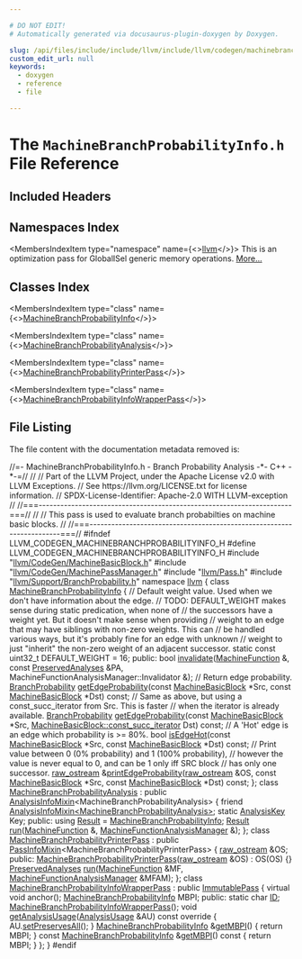 ```yaml
---

# DO NOT EDIT!
# Automatically generated via docusaurus-plugin-doxygen by Doxygen.

slug: /api/files/include/include/llvm/include/llvm/codegen/machinebranchprobabilityinfo-h
custom_edit_url: null
keywords:
  - doxygen
  - reference
  - file

---
```





# The `MachineBranchProbabilityInfo.h` File Reference

<DoxygenPage pluginConfig={pluginConfig}>



## Included Headers

<IncludesList>
<IncludesListItem
  filePath="llvm/CodeGen/MachineBasicBlock.h"
  permalink="/docs/api/files/include/include/llvm/include/llvm/codegen/machinebasicblock-h"
  isLocal="true" />
<IncludesListItem
  filePath="llvm/CodeGen/MachinePassManager.h"
  permalink="/docs/api/files/include/include/llvm/include/llvm/codegen/machinepassmanager-h"
  isLocal="true" />
<IncludesListItem
  filePath="llvm/Pass.h"
  permalink="/docs/api/files/include/include/llvm/pass-h"
  isLocal="true" />
<IncludesListItem
  filePath="llvm/Support/BranchProbability.h"
  permalink="/docs/api/files/include/include/llvm/include/llvm/support/branchprobability-h"
  isLocal="true" />
</IncludesList>

## Namespaces Index

<MembersIndex>

<MembersIndexItem
  type="namespace"
  name={<><a href="/docs/api/namespaces/llvm">llvm</a></>}>
This is an optimization pass for GlobalISel generic memory operations. <a href="/docs/api/namespaces/llvm/#details">More...</a>
</MembersIndexItem>

</MembersIndex>

## Classes Index

<MembersIndex>

<MembersIndexItem
  type="class"
  name={<><a href="/docs/api/classes/llvm/machinebranchprobabilityinfo">MachineBranchProbabilityInfo</a></>}>
</MembersIndexItem>

<MembersIndexItem
  type="class"
  name={<><a href="/docs/api/classes/llvm/machinebranchprobabilityanalysis">MachineBranchProbabilityAnalysis</a></>}>
</MembersIndexItem>

<MembersIndexItem
  type="class"
  name={<><a href="/docs/api/classes/llvm/machinebranchprobabilityprinterpass">MachineBranchProbabilityPrinterPass</a></>}>
</MembersIndexItem>

<MembersIndexItem
  type="class"
  name={<><a href="/docs/api/classes/llvm/machinebranchprobabilityinfowrapperpass">MachineBranchProbabilityInfoWrapperPass</a></>}>
</MembersIndexItem>

</MembersIndex>


## File Listing

The file content with the documentation metadata removed is:

<ProgramListing>

<Link id="l00001" /><CodeLine lineNumber="1"><span class="doxyHighlightComment">//=- MachineBranchProbabilityInfo.h - Branch Probability Analysis -&#42;- C++ -&#42;-=//</span></CodeLine>
<Link id="l00002" /><CodeLine lineNumber="2"><span class="doxyHighlightComment">//</span></CodeLine>
<Link id="l00003" /><CodeLine lineNumber="3"><span class="doxyHighlightComment">// Part of the LLVM Project, under the Apache License v2.0 with LLVM Exceptions.</span></CodeLine>
<Link id="l00004" /><CodeLine lineNumber="4"><span class="doxyHighlightComment">// See https://llvm.org/LICENSE.txt for license information.</span></CodeLine>
<Link id="l00005" /><CodeLine lineNumber="5"><span class="doxyHighlightComment">// SPDX-License-Identifier: Apache-2.0 WITH LLVM-exception</span></CodeLine>
<Link id="l00006" /><CodeLine lineNumber="6"><span class="doxyHighlightComment">//</span></CodeLine>
<Link id="l00007" /><CodeLine lineNumber="7"><span class="doxyHighlightComment">//===----------------------------------------------------------------------===//</span></CodeLine>
<Link id="l00008" /><CodeLine lineNumber="8"><span class="doxyHighlightComment">//</span></CodeLine>
<Link id="l00009" /><CodeLine lineNumber="9"><span class="doxyHighlightComment">// This pass is used to evaluate branch probabilties on machine basic blocks.</span></CodeLine>
<Link id="l00010" /><CodeLine lineNumber="10"><span class="doxyHighlightComment">//</span></CodeLine>
<Link id="l00011" /><CodeLine lineNumber="11"><span class="doxyHighlightComment">//===----------------------------------------------------------------------===//</span></CodeLine>
<Link id="l00012" /><CodeLine lineNumber="12"></CodeLine>
<Link id="l00013" /><CodeLine lineNumber="13"><span class="doxyHighlightPreprocessor">#ifndef LLVM&#95;CODEGEN&#95;MACHINEBRANCHPROBABILITYINFO&#95;H</span></CodeLine>
<Link id="l00014" /><CodeLine lineNumber="14"><span class="doxyHighlightPreprocessor">#define LLVM&#95;CODEGEN&#95;MACHINEBRANCHPROBABILITYINFO&#95;H</span></CodeLine>
<Link id="l00015" /><CodeLine lineNumber="15"></CodeLine>
<Link id="l00016" /><CodeLine lineNumber="16"><span class="doxyHighlightPreprocessor">#include &quot;<a href="/docs/api/files/include/include/llvm/include/llvm/codegen/machinebasicblock-h">llvm/CodeGen/MachineBasicBlock.h</a>&quot;</span></CodeLine>
<Link id="l00017" /><CodeLine lineNumber="17"><span class="doxyHighlightPreprocessor">#include &quot;<a href="/docs/api/files/include/include/llvm/include/llvm/codegen/machinepassmanager-h">llvm/CodeGen/MachinePassManager.h</a>&quot;</span></CodeLine>
<Link id="l00018" /><CodeLine lineNumber="18"><span class="doxyHighlightPreprocessor">#include &quot;<a href="/docs/api/files/include/include/llvm/pass-h">llvm/Pass.h</a>&quot;</span></CodeLine>
<Link id="l00019" /><CodeLine lineNumber="19"><span class="doxyHighlightPreprocessor">#include &quot;<a href="/docs/api/files/include/include/llvm/include/llvm/support/branchprobability-h">llvm/Support/BranchProbability.h</a>&quot;</span></CodeLine>
<Link id="l00020" /><CodeLine lineNumber="20"></CodeLine>
<Link id="l00021" /><CodeLine lineNumber="21"><span class="doxyHighlightKeyword">namespace </span><span class="doxyHighlight"><a href="/docs/api/namespaces/llvm">llvm</a> &#123;</span></CodeLine>
<Link id="l00022" /><CodeLine lineNumber="22"></CodeLine>
<Link id="l00023" /><CodeLine lineNumber="23" lineLink="/docs/api/classes/llvm/machinebranchprobabilityinfo"><span class="doxyHighlightKeyword">class </span><span class="doxyHighlight"><a href="/docs/api/classes/llvm/machinebranchprobabilityinfo">MachineBranchProbabilityInfo</a> &#123;</span></CodeLine>
<Link id="l00024" /><CodeLine lineNumber="24"><span class="doxyHighlight">  </span><span class="doxyHighlightComment">// Default weight value. Used when we don&#39;t have information about the edge.</span></CodeLine>
<Link id="l00025" /><CodeLine lineNumber="25"><span class="doxyHighlight">  </span><span class="doxyHighlightComment">// TODO: DEFAULT&#95;WEIGHT makes sense during static predication, when none of</span></CodeLine>
<Link id="l00026" /><CodeLine lineNumber="26"><span class="doxyHighlight">  </span><span class="doxyHighlightComment">// the successors have a weight yet. But it doesn&#39;t make sense when providing</span></CodeLine>
<Link id="l00027" /><CodeLine lineNumber="27"><span class="doxyHighlight">  </span><span class="doxyHighlightComment">// weight to an edge that may have siblings with non-zero weights. This can</span></CodeLine>
<Link id="l00028" /><CodeLine lineNumber="28"><span class="doxyHighlight">  </span><span class="doxyHighlightComment">// be handled various ways, but it&#39;s probably fine for an edge with unknown</span></CodeLine>
<Link id="l00029" /><CodeLine lineNumber="29"><span class="doxyHighlight">  </span><span class="doxyHighlightComment">// weight to just &quot;inherit&quot; the non-zero weight of an adjacent successor.</span></CodeLine>
<Link id="l00030" /><CodeLine lineNumber="30"><span class="doxyHighlight">  </span><span class="doxyHighlightKeyword">static</span><span class="doxyHighlight"> </span><span class="doxyHighlightKeyword">const</span><span class="doxyHighlight"> uint32&#95;t DEFAULT&#95;WEIGHT = 16;</span></CodeLine>
<Link id="l00031" /><CodeLine lineNumber="31"></CodeLine>
<Link id="l00032" /><CodeLine lineNumber="32"><span class="doxyHighlightKeyword">public</span><span class="doxyHighlight">:</span></CodeLine>
<Link id="l00033" /><CodeLine lineNumber="33"><span class="doxyHighlight">  </span><span class="doxyHighlightKeywordType">bool</span><span class="doxyHighlight"> <a href="/docs/api/classes/llvm/machinebranchprobabilityinfo/#a3cdcc5c57bbaa51937e0eba3197be755">invalidate</a>(<a href="/docs/api/classes/llvm/machinefunction">MachineFunction</a> &amp;, </span><span class="doxyHighlightKeyword">const</span><span class="doxyHighlight"> <a href="/docs/api/classes/llvm/preservedanalyses">PreservedAnalyses</a> &amp;PA,</span></CodeLine>
<Link id="l00034" /><CodeLine lineNumber="34"><span class="doxyHighlight">                  MachineFunctionAnalysisManager::Invalidator &amp;);</span></CodeLine>
<Link id="l00035" /><CodeLine lineNumber="35"></CodeLine>
<Link id="l00036" /><CodeLine lineNumber="36"><span class="doxyHighlight">  </span><span class="doxyHighlightComment">// Return edge probability.</span></CodeLine>
<Link id="l00037" /><CodeLine lineNumber="37"><span class="doxyHighlight">  <a href="/docs/api/classes/llvm/branchprobability">BranchProbability</a> <a href="/docs/api/classes/llvm/machinebranchprobabilityinfo/#ad78fb9b4721b71aa297bd2bda44e7e39">getEdgeProbability</a>(</span><span class="doxyHighlightKeyword">const</span><span class="doxyHighlight"> <a href="/docs/api/classes/llvm/machinebasicblock">MachineBasicBlock</a> &#42;Src,</span></CodeLine>
<Link id="l00038" /><CodeLine lineNumber="38"><span class="doxyHighlight">                                       </span><span class="doxyHighlightKeyword">const</span><span class="doxyHighlight"> <a href="/docs/api/classes/llvm/machinebasicblock">MachineBasicBlock</a> &#42;Dst) </span><span class="doxyHighlightKeyword">const</span><span class="doxyHighlight">;</span></CodeLine>
<Link id="l00039" /><CodeLine lineNumber="39"></CodeLine>
<Link id="l00040" /><CodeLine lineNumber="40"><span class="doxyHighlight">  </span><span class="doxyHighlightComment">// Same as above, but using a const&#95;succ&#95;iterator from Src. This is faster</span></CodeLine>
<Link id="l00041" /><CodeLine lineNumber="41"><span class="doxyHighlight">  </span><span class="doxyHighlightComment">// when the iterator is already available.</span></CodeLine>
<Link id="l00042" /><CodeLine lineNumber="42"><span class="doxyHighlight">  <a href="/docs/api/classes/llvm/branchprobability">BranchProbability</a></span></CodeLine>
<Link id="l00043" /><CodeLine lineNumber="43"><span class="doxyHighlight">  <a href="/docs/api/classes/llvm/machinebranchprobabilityinfo/#ad78fb9b4721b71aa297bd2bda44e7e39">getEdgeProbability</a>(</span><span class="doxyHighlightKeyword">const</span><span class="doxyHighlight"> <a href="/docs/api/classes/llvm/machinebasicblock">MachineBasicBlock</a> &#42;Src,</span></CodeLine>
<Link id="l00044" /><CodeLine lineNumber="44"><span class="doxyHighlight">                     <a href="/docs/api/classes/llvm/machinebasicblock/#a3f43e04d827b07cf1d5366554d03f748">MachineBasicBlock::const&#95;succ&#95;iterator</a> Dst) </span><span class="doxyHighlightKeyword">const</span><span class="doxyHighlight">;</span></CodeLine>
<Link id="l00045" /><CodeLine lineNumber="45"></CodeLine>
<Link id="l00046" /><CodeLine lineNumber="46"><span class="doxyHighlight">  </span><span class="doxyHighlightComment">// A &#39;Hot&#39; edge is an edge which probability is &gt;= 80%.</span></CodeLine>
<Link id="l00047" /><CodeLine lineNumber="47"><span class="doxyHighlight">  </span><span class="doxyHighlightKeywordType">bool</span><span class="doxyHighlight"> <a href="/docs/api/classes/llvm/machinebranchprobabilityinfo/#a6cd25f432a77253606cc6387d0057833">isEdgeHot</a>(</span><span class="doxyHighlightKeyword">const</span><span class="doxyHighlight"> <a href="/docs/api/classes/llvm/machinebasicblock">MachineBasicBlock</a> &#42;Src,</span></CodeLine>
<Link id="l00048" /><CodeLine lineNumber="48"><span class="doxyHighlight">                 </span><span class="doxyHighlightKeyword">const</span><span class="doxyHighlight"> <a href="/docs/api/classes/llvm/machinebasicblock">MachineBasicBlock</a> &#42;Dst) </span><span class="doxyHighlightKeyword">const</span><span class="doxyHighlight">;</span></CodeLine>
<Link id="l00049" /><CodeLine lineNumber="49"></CodeLine>
<Link id="l00050" /><CodeLine lineNumber="50"><span class="doxyHighlight">  </span><span class="doxyHighlightComment">// Print value between 0 (0% probability) and 1 (100% probability),</span></CodeLine>
<Link id="l00051" /><CodeLine lineNumber="51"><span class="doxyHighlight">  </span><span class="doxyHighlightComment">// however the value is never equal to 0, and can be 1 only iff SRC block</span></CodeLine>
<Link id="l00052" /><CodeLine lineNumber="52"><span class="doxyHighlight">  </span><span class="doxyHighlightComment">// has only one successor.</span></CodeLine>
<Link id="l00053" /><CodeLine lineNumber="53"><span class="doxyHighlight">  <a href="/docs/api/classes/llvm/raw-ostream">raw&#95;ostream</a> &amp;<a href="/docs/api/classes/llvm/machinebranchprobabilityinfo/#a22940e98d6895d17808a5b217d742b91">printEdgeProbability</a>(<a href="/docs/api/classes/llvm/raw-ostream">raw&#95;ostream</a> &amp;OS,</span></CodeLine>
<Link id="l00054" /><CodeLine lineNumber="54"><span class="doxyHighlight">                                    </span><span class="doxyHighlightKeyword">const</span><span class="doxyHighlight"> <a href="/docs/api/classes/llvm/machinebasicblock">MachineBasicBlock</a> &#42;Src,</span></CodeLine>
<Link id="l00055" /><CodeLine lineNumber="55"><span class="doxyHighlight">                                    </span><span class="doxyHighlightKeyword">const</span><span class="doxyHighlight"> <a href="/docs/api/classes/llvm/machinebasicblock">MachineBasicBlock</a> &#42;Dst) </span><span class="doxyHighlightKeyword">const</span><span class="doxyHighlight">;</span></CodeLine>
<Link id="l00056" /><CodeLine lineNumber="56"><span class="doxyHighlight">&#125;;</span></CodeLine>
<Link id="l00057" /><CodeLine lineNumber="57"></CodeLine>
<Link id="l00058" /><CodeLine lineNumber="58" lineLink="/docs/api/classes/llvm/machinebranchprobabilityanalysis"><span class="doxyHighlightKeyword">class </span><span class="doxyHighlight"><a href="/docs/api/classes/llvm/machinebranchprobabilityanalysis">MachineBranchProbabilityAnalysis</a></span></CodeLine>
<Link id="l00059" /><CodeLine lineNumber="59"><span class="doxyHighlight">    : </span><span class="doxyHighlightKeyword">public</span><span class="doxyHighlight"> <a href="/docs/api/structs/llvm/analysisinfomixin">AnalysisInfoMixin</a>&lt;MachineBranchProbabilityAnalysis&gt; &#123;</span></CodeLine>
<Link id="l00060" /><CodeLine lineNumber="60"><span class="doxyHighlight">  </span><span class="doxyHighlightKeyword">friend</span><span class="doxyHighlight"> <a href="/docs/api/structs/llvm/analysisinfomixin">AnalysisInfoMixin&lt;MachineBranchProbabilityAnalysis&gt;</a>;</span></CodeLine>
<Link id="l00061" /><CodeLine lineNumber="61"></CodeLine>
<Link id="l00062" /><CodeLine lineNumber="62"><span class="doxyHighlight">  </span><span class="doxyHighlightKeyword">static</span><span class="doxyHighlight"> <a href="/docs/api/structs/llvm/analysiskey">AnalysisKey</a> Key;</span></CodeLine>
<Link id="l00063" /><CodeLine lineNumber="63"></CodeLine>
<Link id="l00064" /><CodeLine lineNumber="64"><span class="doxyHighlightKeyword">public</span><span class="doxyHighlight">:</span></CodeLine>
<Link id="l00065" /><CodeLine lineNumber="65" lineLink="/docs/api/classes/llvm/machinebranchprobabilityanalysis/#ae57889bdf15bd1f47ba0fa82af59ea67"><span class="doxyHighlight">  </span><span class="doxyHighlightKeyword">using </span><span class="doxyHighlight"><a href="/docs/api/classes/llvm/machinebranchprobabilityanalysis/#ae57889bdf15bd1f47ba0fa82af59ea67">Result</a> = <a href="/docs/api/classes/llvm/machinebranchprobabilityinfo">MachineBranchProbabilityInfo</a>;</span></CodeLine>
<Link id="l00066" /><CodeLine lineNumber="66"></CodeLine>
<Link id="l00067" /><CodeLine lineNumber="67"><span class="doxyHighlight">  <a href="/docs/api/classes/llvm/machinebranchprobabilityanalysis/#ae57889bdf15bd1f47ba0fa82af59ea67">Result</a> <a href="/docs/api/classes/llvm/machinebranchprobabilityanalysis/#ae33b5ca2e96bad3d8fcb7dd89a9a5b96">run</a>(<a href="/docs/api/classes/llvm/machinefunction">MachineFunction</a> &amp;, <a href="/docs/api/namespaces/llvm/#a064825a8817522ca733ac413a7122d36">MachineFunctionAnalysisManager</a> &amp;);</span></CodeLine>
<Link id="l00068" /><CodeLine lineNumber="68"><span class="doxyHighlight">&#125;;</span></CodeLine>
<Link id="l00069" /><CodeLine lineNumber="69"></CodeLine>
<Link id="l00070" /><CodeLine lineNumber="70" lineLink="/docs/api/classes/llvm/machinebranchprobabilityprinterpass"><span class="doxyHighlightKeyword">class </span><span class="doxyHighlight"><a href="/docs/api/classes/llvm/machinebranchprobabilityprinterpass/#a40c16229cfcf3860f08c12a4ba084749">MachineBranchProbabilityPrinterPass</a></span></CodeLine>
<Link id="l00071" /><CodeLine lineNumber="71"><span class="doxyHighlight">    : </span><span class="doxyHighlightKeyword">public</span><span class="doxyHighlight"> <a href="/docs/api/structs/llvm/passinfomixin">PassInfoMixin</a>&lt;MachineBranchProbabilityPrinterPass&gt; &#123;</span></CodeLine>
<Link id="l00072" /><CodeLine lineNumber="72"><span class="doxyHighlight">  <a href="/docs/api/classes/llvm/raw-ostream">raw&#95;ostream</a> &amp;OS;</span></CodeLine>
<Link id="l00073" /><CodeLine lineNumber="73"></CodeLine>
<Link id="l00074" /><CodeLine lineNumber="74"><span class="doxyHighlightKeyword">public</span><span class="doxyHighlight">:</span></CodeLine>
<Link id="l00075" /><CodeLine lineNumber="75" lineLink="/docs/api/classes/llvm/machinebranchprobabilityprinterpass/#a40c16229cfcf3860f08c12a4ba084749"><span class="doxyHighlight">  <a href="/docs/api/classes/llvm/machinebranchprobabilityprinterpass/#a40c16229cfcf3860f08c12a4ba084749">MachineBranchProbabilityPrinterPass</a>(<a href="/docs/api/classes/llvm/raw-ostream">raw&#95;ostream</a> &amp;OS) : OS(OS) &#123;&#125;</span></CodeLine>
<Link id="l00076" /><CodeLine lineNumber="76"><span class="doxyHighlight">  <a href="/docs/api/classes/llvm/preservedanalyses">PreservedAnalyses</a> <a href="/docs/api/classes/llvm/machinebranchprobabilityprinterpass/#a7aef24d9b265073b477cd3781bb733ef">run</a>(<a href="/docs/api/classes/llvm/machinefunction">MachineFunction</a> &amp;MF,</span></CodeLine>
<Link id="l00077" /><CodeLine lineNumber="77"><span class="doxyHighlight">                        <a href="/docs/api/namespaces/llvm/#a064825a8817522ca733ac413a7122d36">MachineFunctionAnalysisManager</a> &amp;MFAM);</span></CodeLine>
<Link id="l00078" /><CodeLine lineNumber="78"><span class="doxyHighlight">&#125;;</span></CodeLine>
<Link id="l00079" /><CodeLine lineNumber="79"></CodeLine>
<Link id="l00080" /><CodeLine lineNumber="80" lineLink="/docs/api/classes/llvm/machinebranchprobabilityinfowrapperpass"><span class="doxyHighlightKeyword">class </span><span class="doxyHighlight"><a href="/docs/api/classes/llvm/machinebranchprobabilityinfowrapperpass/#ad81c5080ac82b77e1411da9d8aa8699b">MachineBranchProbabilityInfoWrapperPass</a> : </span><span class="doxyHighlightKeyword">public</span><span class="doxyHighlight"> <a href="/docs/api/classes/llvm/immutablepass/#a4d664099280bb09275254d64c329d25d">ImmutablePass</a> &#123;</span></CodeLine>
<Link id="l00081" /><CodeLine lineNumber="81"><span class="doxyHighlight">  </span><span class="doxyHighlightKeyword">virtual</span><span class="doxyHighlight"> </span><span class="doxyHighlightKeywordType">void</span><span class="doxyHighlight"> anchor();</span></CodeLine>
<Link id="l00082" /><CodeLine lineNumber="82"></CodeLine>
<Link id="l00083" /><CodeLine lineNumber="83"><span class="doxyHighlight">  <a href="/docs/api/classes/llvm/machinebranchprobabilityinfo">MachineBranchProbabilityInfo</a> MBPI;</span></CodeLine>
<Link id="l00084" /><CodeLine lineNumber="84"></CodeLine>
<Link id="l00085" /><CodeLine lineNumber="85"><span class="doxyHighlightKeyword">public</span><span class="doxyHighlight">:</span></CodeLine>
<Link id="l00086" /><CodeLine lineNumber="86" lineLink="/docs/api/classes/llvm/machinebranchprobabilityinfowrapperpass/#aafc15fdbf488643942de242b26402023"><span class="doxyHighlight">  </span><span class="doxyHighlightKeyword">static</span><span class="doxyHighlight"> </span><span class="doxyHighlightKeywordType">char</span><span class="doxyHighlight"> <a href="/docs/api/classes/llvm/machinebranchprobabilityinfowrapperpass/#aafc15fdbf488643942de242b26402023">ID</a>;</span></CodeLine>
<Link id="l00087" /><CodeLine lineNumber="87"></CodeLine>
<Link id="l00088" /><CodeLine lineNumber="88"><span class="doxyHighlight">  <a href="/docs/api/classes/llvm/machinebranchprobabilityinfowrapperpass/#ad81c5080ac82b77e1411da9d8aa8699b">MachineBranchProbabilityInfoWrapperPass</a>();</span></CodeLine>
<Link id="l00089" /><CodeLine lineNumber="89"></CodeLine>
<Link id="l00090" /><CodeLine lineNumber="90" lineLink="/docs/api/classes/llvm/machinebranchprobabilityinfowrapperpass/#ab8144e6887548fba895809b7009a5bb5"><span class="doxyHighlight">  </span><span class="doxyHighlightKeywordType">void</span><span class="doxyHighlight"> <a href="/docs/api/classes/llvm/machinebranchprobabilityinfowrapperpass/#ab8144e6887548fba895809b7009a5bb5">getAnalysisUsage</a>(<a href="/docs/api/classes/llvm/analysisusage">AnalysisUsage</a> &amp;AU)</span><span class="doxyHighlightKeyword"> const override </span><span class="doxyHighlight">&#123;</span></CodeLine>
<Link id="l00091" /><CodeLine lineNumber="91"><span class="doxyHighlight">    AU.<a href="/docs/api/classes/llvm/analysisusage/#af22b06a6a4f9df80454071685a0d6a02">setPreservesAll</a>();</span></CodeLine>
<Link id="l00092" /><CodeLine lineNumber="92"><span class="doxyHighlight">  &#125;</span></CodeLine>
<Link id="l00093" /><CodeLine lineNumber="93"></CodeLine>
<Link id="l00094" /><CodeLine lineNumber="94" lineLink="/docs/api/classes/llvm/machinebranchprobabilityinfowrapperpass/#a20a27ad54649ccfc74a5ae03c3e59f52"><span class="doxyHighlight">  <a href="/docs/api/classes/llvm/machinebranchprobabilityinfo">MachineBranchProbabilityInfo</a> &amp;<a href="/docs/api/classes/llvm/machinebranchprobabilityinfowrapperpass/#a20a27ad54649ccfc74a5ae03c3e59f52">getMBPI</a>() &#123; </span><span class="doxyHighlightKeywordFlow">return</span><span class="doxyHighlight"> MBPI; &#125;</span></CodeLine>
<Link id="l00095" /><CodeLine lineNumber="95" lineLink="/docs/api/classes/llvm/machinebranchprobabilityinfowrapperpass/#a8451d899c9c336edfa8b543b2a81b885"><span class="doxyHighlight">  </span><span class="doxyHighlightKeyword">const</span><span class="doxyHighlight"> <a href="/docs/api/classes/llvm/machinebranchprobabilityinfo">MachineBranchProbabilityInfo</a> &amp;<a href="/docs/api/classes/llvm/machinebranchprobabilityinfowrapperpass/#a8451d899c9c336edfa8b543b2a81b885">getMBPI</a>()</span><span class="doxyHighlightKeyword"> const </span><span class="doxyHighlight">&#123; </span><span class="doxyHighlightKeywordFlow">return</span><span class="doxyHighlight"> MBPI; &#125;</span></CodeLine>
<Link id="l00096" /><CodeLine lineNumber="96"><span class="doxyHighlight">&#125;;</span></CodeLine>
<Link id="l00097" /><CodeLine lineNumber="97"><span class="doxyHighlight">&#125;</span></CodeLine>
<Link id="l00098" /><CodeLine lineNumber="98"></CodeLine>
<Link id="l00099" /><CodeLine lineNumber="99"></CodeLine>
<Link id="l00100" /><CodeLine lineNumber="100"><span class="doxyHighlightPreprocessor">#endif</span></CodeLine>

</ProgramListing>


</DoxygenPage>
